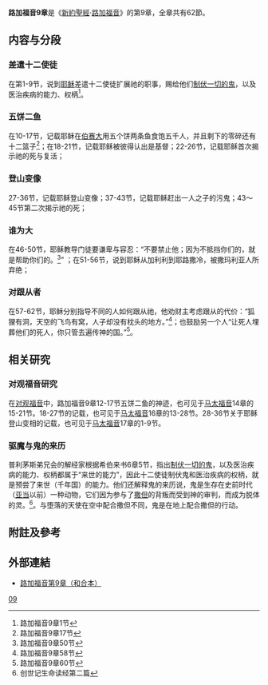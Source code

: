 '''路加福音9章'''是《[[新約聖經|新約聖經]]·[[路加福音|路加福音]]》的第9章，全章共有62節。

== 内容与分段 ==
===差遣十二使徒===
在第1-9节，说到[[耶稣|耶稣]]差遣十二使徒扩展祂的职事，赐给他们[[驱魔|制伏一切的鬼]]，以及医治疾病的能力、权柄<ref>路加福音9章1节</ref>。
===五饼二鱼===
在10-17节，记载耶稣在[[伯赛大|伯赛大]]用五个饼两条鱼食饱五千人，并且剩下的零碎还有十二篮子<ref>路加福音9章17节</ref>；在18-21节，记载耶稣被彼得认出是基督；22-26节，记载耶稣首次揭示祂的死与复活；
===登山变像===
27-36节，记载耶稣登山变像；37-43节，记载耶稣赶出一人之子的污鬼；43～45节第二次揭示祂的死；
===谁为大===
在46-50节，耶稣教导门徒要谦卑与容忍：“不要禁止他；因为不抵挡你们的，就是帮助你们的。<ref>路加福音9章50节</ref>” ；在51-56节，说到耶稣从加利利到耶路撒冷，被撒玛利亚人所弃绝；
===对跟从者===
在57-62节，耶稣分别指导不同的人如何跟从祂，他劝财主考虑跟从的代价：“狐狸有洞，天空的飞鸟有窝，人子却没有枕头的地方。”<ref>路加福音9章58节</ref>；也鼓励另一个人“让死人埋葬他们的死人，你只管去遍传神的国。”<ref>路加福音9章60节</ref>。 
 
== 相关研究 ==
=== 对观福音研究 ===
在[[对观福音|对观福音]]中，路加福音9章12-17节五饼二鱼的神迹，也可见于[[马太福音|马太福音]]14章的15-21节。18-27节的记载，也可见于[[马太福音|马太福音]]16章的13-28节。28-36节关于耶稣登山变相的记载，也可见于[[马太福音|马太福音]]17章的1-9节。 
=== 驱魔与鬼的来历 ===
普利茅斯弟兄会的解经家根据希伯来书6章5节，指出[[驱魔|制伏一切的鬼]]，以及医治疾病的能力、权柄都属于“来世的能力”，因此十二使徒制伏鬼和医治疾病的权柄，就是预尝了来世（千年国）的能力。他们还解释鬼的来历说，鬼是生存在史前时代（[[亚当|亚当]]以前）一种动物，它们因为参与了[[撒但|撒但]]的背叛而受到神的审判，而成为脱体的灵。<ref>创世记生命读经第二篇</ref>。与堕落的天使在空中配合撒但不同，鬼是在地上配合撒但的行动。

== 附註及參考 ==
<references />

== 外部連結 ==
*[https://www.biblegateway.com/passage/?search=Luke+9&version=CUVS 路加福音第9章（和合本）] {{Wayback|url=https://www.biblegateway.com/passage/?search=Luke+9&version=CUVS |date=20170729005322 }}

{{sequence
| prev = [[路加福音8章|路加福音8章]]
| list = 新約聖經的章節<br />[[路加福音|路加福音]]
| next = [[路加福音第10章|路加福音第10章]]
}}

[[Category:路加福音章节|09]]